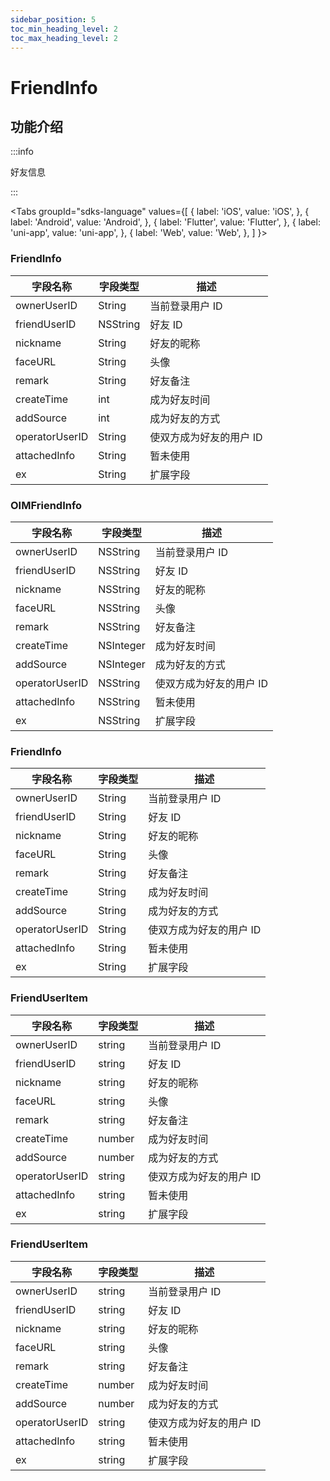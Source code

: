 ```yaml
---
sidebar_position: 5
toc_min_heading_level: 2
toc_max_heading_level: 2
---
```


# FriendInfo

## 功能介绍

:::info

好友信息

:::

<Tabs
groupId="sdks-language"
values={[
{ label: 'iOS', value: 'iOS', },
{ label: 'Android', value: 'Android', },
{ label: 'Flutter', value: 'Flutter', },
{ label: 'uni-app', value: 'uni-app', },
{ label: 'Web', value: 'Web', },
]
}>

<TabItem value="Flutter">

### FriendInfo

| 字段名称       | 字段类型 | 描述                    |
| -------------- | -------- | ----------------------- |
| ownerUserID    | String   | 当前登录用户 ID         |
| friendUserID   | NSString | 好友 ID                 |
| nickname       | String   | 好友的昵称              |
| faceURL        | String   | 头像                    |
| remark         | String   | 好友备注                |
| createTime     | int      | 成为好友时间            |
| addSource      | int      | 成为好友的方式          |
| operatorUserID | String   | 使双方成为好友的用户 ID |
| attachedInfo   | String   | 暂未使用                |
| ex             | String   | 扩展字段                |

</TabItem>

<TabItem value="iOS">

### OIMFriendInfo

| 字段名称       | 字段类型  | 描述                    |
| -------------- | --------- | ----------------------- |
| ownerUserID    | NSString  | 当前登录用户 ID         |
| friendUserID   | NSString  | 好友 ID                 |
| nickname       | NSString  | 好友的昵称              |
| faceURL        | NSString  | 头像                    |
| remark         | NSString  | 好友备注                |
| createTime     | NSInteger | 成为好友时间            |
| addSource      | NSInteger | 成为好友的方式          |
| operatorUserID | NSString  | 使双方成为好友的用户 ID |
| attachedInfo   | NSString  | 暂未使用                |
| ex             | NSString  | 扩展字段                |

</TabItem>

<TabItem value="Android">

### FriendInfo

| 字段名称       | 字段类型 | 描述                    |
| -------------- | -------- | ----------------------- |
| ownerUserID    | String   | 当前登录用户 ID         |
| friendUserID   | String   | 好友 ID                 |
| nickname       | String   | 好友的昵称              |
| faceURL        | String   | 头像                    |
| remark         | String   | 好友备注                |
| createTime     | String   | 成为好友时间            |
| addSource      | String   | 成为好友的方式          |
| operatorUserID | String   | 使双方成为好友的用户 ID |
| attachedInfo   | String   | 暂未使用                |
| ex             | String   | 扩展字段                |

</TabItem>

<TabItem value="Web">

### FriendUserItem

| 字段名称       | 字段类型 | 描述                    |
| -------------- | -------- | ----------------------- |
| ownerUserID    | string   | 当前登录用户 ID         |
| friendUserID   | string   | 好友 ID                 |
| nickname       | string   | 好友的昵称              |
| faceURL        | string   | 头像                    |
| remark         | string   | 好友备注                |
| createTime     | number   | 成为好友时间            |
| addSource      | number   | 成为好友的方式          |
| operatorUserID | string   | 使双方成为好友的用户 ID |
| attachedInfo   | string   | 暂未使用                |
| ex             | string   | 扩展字段                |

</TabItem>

<TabItem value="uni-app">

### FriendUserItem

| 字段名称       | 字段类型 | 描述                    |
| -------------- | -------- | ----------------------- |
| ownerUserID    | string   | 当前登录用户 ID         |
| friendUserID   | string   | 好友 ID                 |
| nickname       | string   | 好友的昵称              |
| faceURL        | string   | 头像                    |
| remark         | string   | 好友备注                |
| createTime     | number   | 成为好友时间            |
| addSource      | number   | 成为好友的方式          |
| operatorUserID | string   | 使双方成为好友的用户 ID |
| attachedInfo   | string   | 暂未使用                |
| ex             | string   | 扩展字段                |

</TabItem>

</Tabs>
